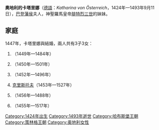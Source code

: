 {{Multiple issues|
{{Expand language|1=en|time=2021-01-05T09:38:44+00:00}}
{{Unreferenced|time=2021-01-05T09:38:44+00:00}}
}}
{{Infobox noble
| name        = 奧地利的卡塔里娜
| title       = 巴登藩侯夫人
| image       = Katharina of Austria, margravine of Baden.jpg
| birth_date  = 1424年
| birth_place = [[維也納新城|維也納新城]]
| death_date  = {{death date|1493|9|11|df=y}}
| death_place = [[巴登-巴登|巴登-巴登]]
| noble family= [[哈布斯堡王朝|哈布斯堡王朝]]
| father      = [[恩斯特_(哈布斯堡)|奧地利公爵恩斯特]]
| mother      = [[马索维亚的辛巴卡|马索维亚的辛巴卡]]
}}

'''奧地利的卡塔里娜'''（[[德語|德語]]：''Katharina von Österreich''，1424年—1493年9月11日），[[巴登藩侯國|巴登藩侯]]夫人，神聖羅馬皇帝[[腓特烈三世_(神圣罗马帝国)|腓特烈三世]]的妹妹。

== 家庭 ==
1447年，卡塔里娜與{{le|卡爾一世 (巴登)|Charles I, Margrave of Baden-Baden|巴登的卡爾}}結婚，兩人共有3子3女：
# {{link-de|巴登的卡塔里娜|Katherina von Baden|卡塔里娜}}（1449年—1484年）
# {{link-de|巴登的辛伯加|Cimburga von Baden|辛伯加}}（1450年—1501年）
# {{link-de|巴登的瑪格麗塔|Margaretha von Baden|瑪格麗塔}}（1452年—1496年）
# [[克里斯托夫一世_(巴登)|克里斯托夫]]（1453年—1527年）
# {{le|巴登的阿爾布雷希特|Albert, Margrave of Baden-Hachberg|阿爾布雷希特}}（1456年—1488年）
# {{le|腓特烈四世 (巴登)|Frederick IV of Baden|腓特烈}}（1455年—1517年）

[[Category:1424年出生|Category:1424年出生]]
[[Category:1493年逝世|Category:1493年逝世]]
[[Category:哈布斯堡王朝|Category:哈布斯堡王朝]]
[[Category:策林格王朝|Category:策林格王朝]]
[[Category:奥地利女性|Category:奥地利女性]]